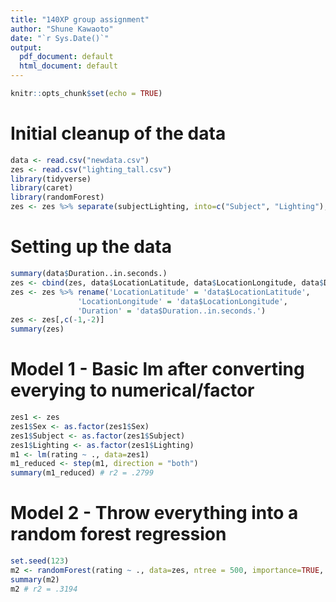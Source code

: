---
title: "140XP group assignment"
author: "Shune Kawaoto"
date: "`r Sys.Date()`"
output:
  pdf_document: default
  html_document: default
---

```{r setup, include=FALSE}
knitr::opts_chunk$set(echo = TRUE)
```


# Initial cleanup of the data
```{r cars}
data <- read.csv("newdata.csv")
zes <- read.csv("lighting_tall.csv")
library(tidyverse)
library(caret)
library(randomForest)
zes <- zes %>% separate(subjectLighting, into=c("Subject", "Lighting"), sep=1)
```


# Setting up the data
```{r}
summary(data$Duration..in.seconds.)
zes <- cbind(zes, data$LocationLatitude, data$LocationLongitude, data$Duration..in.seconds.)
zes <- zes %>% rename('LocationLatitude' = 'data$LocationLatitude',
               'LocationLongitude' = 'data$LocationLongitude',
               'Duration' = 'data$Duration..in.seconds.')
zes <- zes[,c(-1,-2)]
summary(zes)
```


# Model 1 - Basic lm after converting everying to numerical/factor
```{r}
zes1 <- zes
zes1$Sex <- as.factor(zes1$Sex)
zes1$Subject <- as.factor(zes1$Subject)
zes1$Lighting <- as.factor(zes1$Lighting)
m1 <- lm(rating ~ ., data=zes1)
m1_reduced <- step(m1, direction = "both")
summary(m1_reduced) # r2 = .2799
```


# Model 2 - Throw everything into a random forest regression
```{r}
set.seed(123)
m2 <- randomForest(rating ~ ., data=zes, ntree = 500, importance=TRUE, keep.forest=FALSE, mtry = 5, type="regression")
summary(m2)
m2 # r2 = .3194
```
